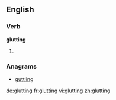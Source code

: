 ==English==

===Verb===
'''glutting'''

# {{present participle of|[[glut]]}}

===Anagrams===
* [[guttling#English|guttling]]

[[de:glutting]]
[[fr:glutting]]
[[vi:glutting]]
[[zh:glutting]]